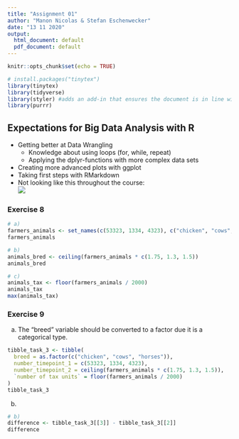 ```yaml
---
title: "Assignment 01"
author: "Manon Nicolas & Stefan Eschenwecker"
date: "13 11 2020"
output:
  html_document: default
  pdf_document: default
---
```


```r
knitr::opts_chunk$set(echo = TRUE)
```

```r
# install.packages("tinytex")
library(tinytex)
library(tidyverse)
library(styler) #adds an add-in that ensures the document is in line with the style guide
library(purrr)
```

## Expectations for Big Data Analysis with R

* Getting better at Data Wrangling
  + Knowledge about using loops (for, while, repeat)
  + Applying the dplyr-functions with more complex data sets
* Creating more advanced plots with ggplot
* Taking first steps with RMarkdown
* Not looking like this throughout the course:  
![](https://image.shutterstock.com/image-photo/picture-young-woman-feeling-dizzy-600w-556809049.jpg)

### Exercise 8

```r
# a)
farmers_animals <- set_names(c(53323, 1334, 4323), c("chicken", "cows", "horses"))
farmers_animals

# b)
animals_bred <- ceiling(farmers_animals * c(1.75, 1.3, 1.5))
animals_bred

# c)
animals_tax <- floor(farmers_animals / 2000)
animals_tax
max(animals_tax)
```


### Exercise 9

a) The "breed" variable should be converted to a factor due it is a categorical type.

```r

tibble_task_3 <- tibble(
  breed = as.factor(c("chicken", "cows", "horses")),
  number_timepoint_1 = c(53323, 1334, 4323),
  number_timepoint_2 = ceiling(farmers_animals * c(1.75, 1.3, 1.5)),
  `number of tax units` = floor(farmers_animals / 2000)
)
tibble_task_3
```

b)

```r
# b)
difference <- tibble_task_3[[3]] - tibble_task_3[[2]]
difference
```
